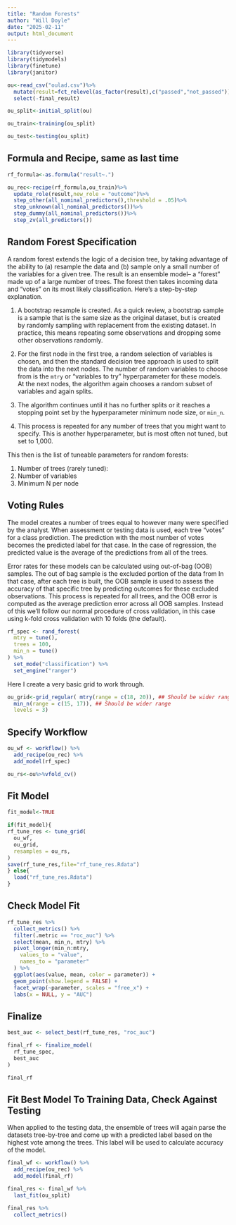 ```yaml
---
title: "Random Forests"
author: "Will Doyle"
date: "2025-02-11"
output: html_document
---
```


```r
library(tidyverse)
library(tidymodels)
library(finetune)
library(janitor)
```


```r
ou<-read_csv("oulad.csv")%>%
  mutate(result=fct_relevel(as_factor(result),c("passed","not_passed")))%>%
  select(-final_result)
```

```r
ou_split<-initial_split(ou)

ou_train<-training(ou_split)

ou_test<-testing(ou_split)
```




## Formula and Recipe, same as last time

```r
rf_formula<-as.formula("result~.")
```


```r
ou_rec<-recipe(rf_formula,ou_train)%>%
  update_role(result,new_role = "outcome")%>%
  step_other(all_nominal_predictors(),threshold = .05)%>%
  step_unknown(all_nominal_predictors())%>%
  step_dummy(all_nominal_predictors())%>%
  step_zv(all_predictors())
```


## Random Forest Specification

A random forest extends the logic of a decision tree, by taking advantage of the 
ability to (a) resample the data and (b) sample only a small number of the variables for a given tree. The result is an ensemble model-- a "forest" made up of a large number of trees. The forest then takes incoming data and "votes" on its most likely classification. Here's a step-by-step explanation.

1. A bootstrap resample is created. As a quick review, a bootstrap sample is a sample that is the same size as the original dataset, but is created by randomly sampling with replacement from the existing dataset. In practice, this means repeating some observations and dropping some other observations randomly. 

2. For the first node in the first tree, a random selection of variables is chosen, and then the standard decision tree approach is used to split the data into the next nodes. The number of random variables to choose from is the `mtry` or "variables to try" hyperparameter for these models. At the next nodes, the algorithm again chooses a random subset of variables and again splits. 

3. The algorithm continues until it has no further splits or it reaches a stopping point set by the hyperparameter minimum node size, or `min_n`. 

4. This process is repeated for any number of trees that you might want to specify. This is another hyperparameter, but is most often not tuned, but set to 1,000.

This then is the list of tuneable parameters for random forests:

1. Number of trees (rarely tuned):  
2. Number of variables
3. Minimum N per node

## Voting Rules

The model creates a number of trees equal to however many were specified by the analyst. When assessment or testing data is used, each tree "votes" for a class prediction. The prediction with the most number of votes becomes the predicted label for that case. In the case of regression, the predicted value is the average of the predictions from all of the trees. 

Error rates for these models can be calculated using out-of-bag (OOB) samples. The out of bag sample is the excluded portion of the data from   In that case, after each tree is built, the OOB sample is used to assess the accuracy of that specific tree by predicting outcomes for these excluded observations. This process is repeated for all trees, and the OOB error is computed as the average prediction error across all OOB samples. Instead of this we'll follow our normal procedure of cross validation, in this case using k-fold cross validation with 10 folds (the default). 

```r
rf_spec <- rand_forest(
  mtry = tune(),
  trees = 100, 
  min_n = tune()
) %>%
  set_mode("classification") %>%
  set_engine("ranger")
```

Here I create a very basic grid to work through. 

```r
ou_grid<-grid_regular( mtry(range = c(18, 20)), ## Should be wider range
  min_n(range = c(15, 17)), ## Should be wider range
  levels = 3)
```

## Specify Workflow

```r
ou_wf <- workflow() %>%
  add_recipe(ou_rec) %>%
  add_model(rf_spec)
```

```r
ou_rs<-ou%>%vfold_cv()
```

## Fit Model

```r
fit_model<-TRUE

if(fit_model){
rf_tune_res <- tune_grid(
  ou_wf,
  ou_grid,
  resamples = ou_rs,
)
save(rf_tune_res,file="rf_tune_res.Rdata")
} else{
  load("rf_tune_res.Rdata")
}
```


## Check Model Fit

```r
rf_tune_res %>%
  collect_metrics() %>%
  filter(.metric == "roc_auc") %>%
  select(mean, min_n, mtry) %>%
  pivot_longer(min_n:mtry,
    values_to = "value",
    names_to = "parameter"
  ) %>%
  ggplot(aes(value, mean, color = parameter)) +
  geom_point(show.legend = FALSE) +
  facet_wrap(~parameter, scales = "free_x") +
  labs(x = NULL, y = "AUC")
```


## Finalize

```r
best_auc <- select_best(rf_tune_res, "roc_auc")

final_rf <- finalize_model(
  rf_tune_spec,
  best_auc
)

final_rf
```


## Fit Best Model To Training Data, Check Against Testing

When applied to the testing data, the ensemble of trees will again parse the datasets tree-by-tree and come up with a predicted label based on the highest vote among the trees. This label will be used to calculate accuracy of the model. 

```r
final_wf <- workflow() %>%
  add_recipe(ou_rec) %>%
  add_model(final_rf)

final_res <- final_wf %>%
  last_fit(ou_split)

final_res %>%
  collect_metrics()
```
